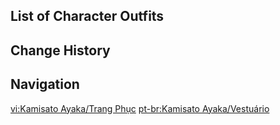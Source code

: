 {{CharacterTabs}}

==List of Character Outfits==
{{Outfits by Category Table|Kamisato Ayaka Outfits|nocharacter=1}}

==Change History==
{{Change History|2.0}}

==Navigation==
{{Character Navbox|link type=outfits}}
[[vi:Kamisato Ayaka/Trang Phục]]
[[pt-br:Kamisato Ayaka/Vestuário]]